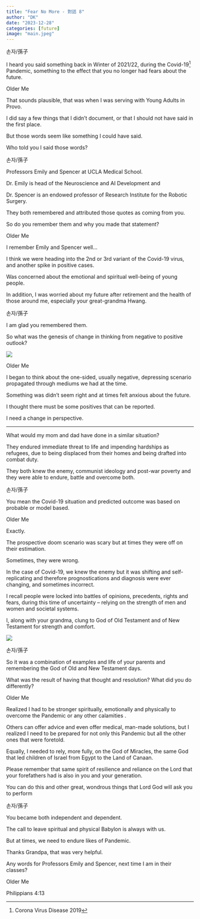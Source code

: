 ```yaml
---
title: "Fear No More - 對話 8"
author: "DK"
date: "2023-12-28"
categories: [future]
image: "main.jpeg"
---
```


손자/孫子

I heard you said something back in Winter of 2021/22, during the Covid-19^[Corona Virus Disease 2019] Pandemic, something to the effect that you no longer had fears about the future.

Older Me

That sounds plausible, that was when I was serving with Young Adults in Provo.

I did say a few things that I didn’t document, or that I should not have said in the first place. 

But those words seem like something I could have said. 

Who told you I said those words?

손자/孫子

Professors Emily and Spencer at UCLA Medical School. 

Dr. Emily is head of the Neuroscience and AI Development and 

Dr. Spencer is an endowed professor of Research Institute for the Robotic Surgery. 

They both remembered and attributed those quotes as coming from you.

So do you remember them and why you made that statement?

Older Me

I remember Emily and Spencer well… 

I think we were heading into the 2nd or 3rd variant of the Covid-19 virus, and another spike in positive cases. 

Was concerned about the emotional and spiritual well-being of young people. 

In addition, I was worried about my future after retirement and the health of those around me, especially your great-grandma Hwang.

손자/孫子

I am glad you remembered them. 

So what was the genesis of change in thinking from negative to positive outlook?

![](main.jpg)

Older Me

I began to think about the one-sided, usually negative, depressing scenario propagated through mediums we had at the time.

Something was didn't seem right and at times felt anxious about the future.

I thought there must be some positives that can be reported.

I need a change in perspective.

---

What would my mom and dad have done in a similar situation?

They endured immediate threat to life and impending hardships as refugees, due to being displaced from their homes and being drafted into combat duty.

They both knew the enemy, communist ideology and post-war poverty and they were able to endure, battle and overcome both.

손자/孫子

You mean the Covid-19 situation and predicted outcome was based on probable or model based.

Older Me

Exactly.

The prospective doom scenario was scary but at times they were off on their estimation. 

Sometimes, they were wrong.

In the case of Covid-19, we knew the enemy but it was shifting and self-replicating and therefore prognostications and diagnosis were ever changing, and sometimes incorrect.

I recall people were locked into battles of opinions, precedents, rights and fears, during this time of uncertainty -- relying on the strength of men and women and societal systems.

I, along with your grandma, clung to God of Old Testament and of New Testament for strength and comfort.

![](main3.jpg)

손자/孫子

So it was a combination of examples and life of your parents and remembering the God of Old and New Testament days. 

What was the result of having that thought and resolution? 
What did you do differently?

Older Me

Realized I had to be stronger spiritually, emotionally and physically to overcome the Pandemic or any other calamities .

Others can offer advice and even offer medical, man-made solutions, but I realized I need to be prepared for not only this Pandemic but all the other ones that were foretold.

Equally, I needed to rely, more fully, on the God of Miracles, the same God that led children of Israel from Egypt to the Land of Canaan.

Please remember that same spirit of resilience and reliance on the Lord that your forefathers had is also in you and your generation.

You can do this and other great, wondrous things that Lord God will ask you to perform

손자/孫子

You became both independent and dependent. 

The call to leave spiritual and physical Babylon is always with us. 

But at times, we need to endure likes of Pandemic.

Thanks Grandpa, that was very helpful. 

Any words for Professors Emily and Spencer, next time I am in their classes?

Older Me

Philippians 4:13